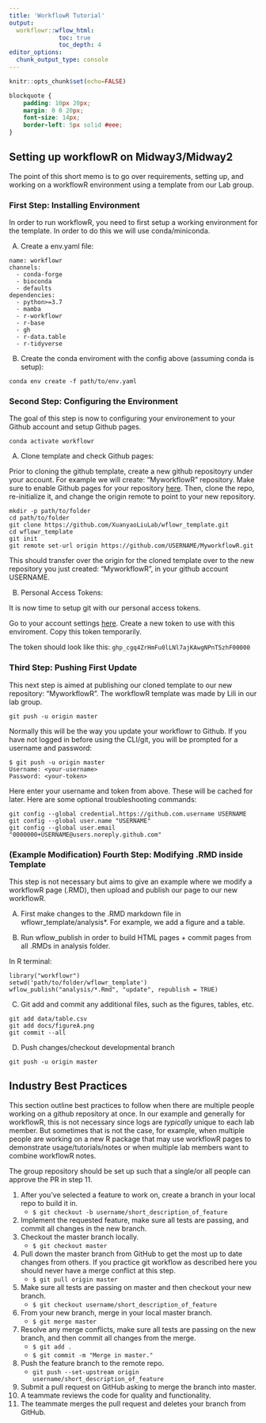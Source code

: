 ```yaml
---
title: 'WorkflowR Tutorial'
output:
  workflowr::wflow_html:
              toc: true
              toc_depth: 4
editor_options:
  chunk_output_type: console
---
```


```r
knitr::opts_chunk$set(echo=FALSE)
```

```css
blockquote {
    padding: 10px 20px;
    margin: 0 0 20px;
    font-size: 14px;
    border-left: 5px solid #eee;
}
```

## Setting up workflowR on Midway3/Midway2

The point of this short memo is to go over requirements, setting up, and working on a workflowR environment using a template from our Lab group. 

### First Step: Installing Environment

In order to run workflowR, you need to first setup a working environment for the template. In order to do this we will use conda/miniconda.

A) Create a env.yaml file:

  ```
  name: workflowr
  channels:
    - conda-forge
    - bioconda
    - defaults
  dependencies:
    - python>=3.7
    - mamba
    - r-workflowr
    - r-base
    - gh
    - r-data.table
    - r-tidyverse
  ```

B) Create the conda enviroment with the config above (assuming conda is setup):

  ```
  conda env create -f path/to/env.yaml
  ```

### Second Step: Configuring the Environment

  The goal of this step is now to configuring your environement to your Github account and setup Github pages.

  ```
  conda activate workflowr
  ```

A) Clone template and check Github pages:

  Prior to cloning the github template, create a new github repositoyry under your account. For example we will create: "MyworkflowR" repository. Make sure to enable Github pages for your repository [here](https://docs.github.com/en/pages/getting-started-with-github-pages/configuring-a-publishing-source-for-your-github-pages-site).
  Then, clone the repo, re-initialize it, and change the origin remote to point to your new repository. 

  ```
  mkdir -p path/to/folder
  cd path/to/folder
  git clone https://github.com/XuanyaoLiuLab/wflowr_template.git
  cd wflowr_template
  git init
  git remote set-url origin https://github.com/USERNAME/MyworkflowR.git
  ```
  This should transfer over the origin for the cloned template over to the new repository you just created: "MyworkflowR", in your github account USERNAME. 

B) Personal Access Tokens:

  It is now time to setup git with our personal access tokens.

  Go to your account settings [here](https://github.com/settings/tokens). Create a new token to use with this enviroment. Copy this token temporarily.

  The token should look like this:
  ```
  ghp_cgq4ZrHmFu0lLNl7ajKAwgNPnT5zhF00000
  ```

### Third Step: Pushing First Update

  This next step is aimed at publishing our cloned template to our new repository: "MyworkflowR". The workflowR template was made by Lili in our lab group.

  ```
  git push -u origin master
  ```

  Normally this will be the way you update your workflowr to Github. If you have not logged in before using the CLI/git, you will be prompted for a username and password:

  ```
  $ git push -u origin master
  Username: <your-username>
  Password: <your-token>
  ```

  Here enter your username and token from above. These will be cached for later. Here are some optional troubleshooting commands:

  ```
  git config --global credential.https://github.com.username USERNAME
  git config --global user.name "USERNAME"
  git config --global user.email "0000000+USERNAME@users.noreply.github.com"
  ```

### (Example Modification) Fourth Step: Modifying .RMD inside Template

This step is not necessary but aims to give an example where we modify a workflowR page (.RMD), then upload and publish our page to our new workflowR.

A) First make changes to the .RMD markdown file in wflowr_template/analysis*. For example, we add a figure and a table.

B) Run wflow_publish in order to build HTML pages + commit pages from all .RMDs in analysis folder.

  In R terminal:

  ```
  library("workflowr")
  setwd('path/to/folder/wflowr_template')
  wflow_publish("analysis/*.Rmd", "update", republish = TRUE)
  ```

C) Git add and commit any additional files, such as the figures, tables, etc.

  ```
  git add data/table.csv
  git add docs/figureA.png
  git commit --all
  ```

D) Push changes/checkout developmental branch

  ```
  git push -u origin master
  ```

## Industry Best Practices

This section outline best practices to follow when there are multiple people working on a github repository at once. In our example and generally for workflowR, this is not necessary since logs are *typically* unique to each lab member. But sometimes that is not the case, for example, when multiple people are working on a new R package that may use workflowR pages to demonstrate usage/tutorials/notes or when multiple lab members want to combine workflowR notes.

The group repository should be set up such that a single/or all people can approve the PR in step 11.

  1. After you've selected a feature to work on, create a branch in your local repo to build it in.
      * `$ git checkout -b username/short_description_of_feature`
  2. Implement the requested feature, make sure all tests are passing, and commit all changes in the new branch.
  3. Checkout the master branch locally.
      * `$ git checkout master`
  4. Pull down the master branch from GitHub to get the most up to date changes from others. If you practice git workflow as described here you should never have a merge conflict at this step.
      * `$ git pull origin master`
  5. Make sure all tests are passing on master and then checkout your new branch.
      * `$ git checkout username/short_description_of_feature`
  6. From your new branch, merge in your local master branch.
      * `$ git merge master`
  7. Resolve any merge conflicts, make sure all tests are passing on the new branch, and then commit all changes from the merge.
      * `$ git add .`
      * `$ git commit -m "Merge in master."`
  8. Push the feature branch to the remote repo.
      * `git push --set-upstream origin username/short_description_of_feature`
  9. Submit a pull request on GitHub asking to merge the branch into master.
  10. A teammate reviews the code for quality and functionality.
  11. The teammate merges the pull request and deletes your branch from GitHub.



